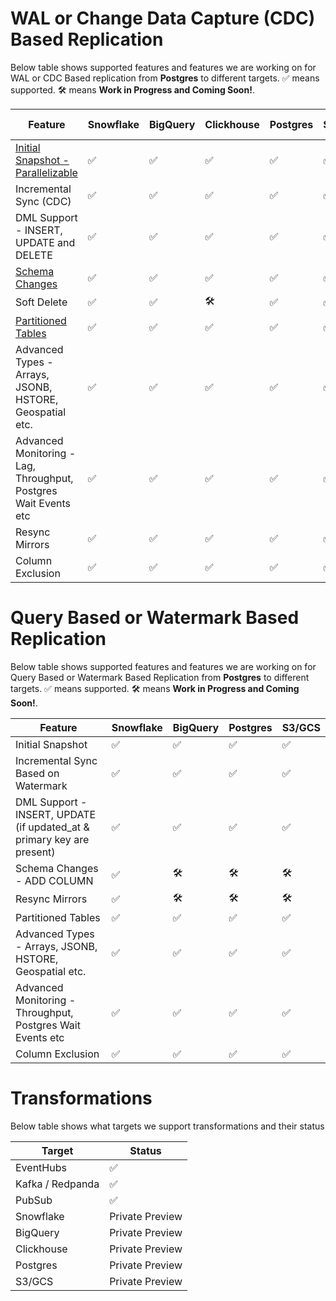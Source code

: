 # WAL or Change Data Capture (CDC) Based Replication

Below table shows supported features and features we are working on for WAL or CDC Based replication from **Postgres** to different targets.
✅ means supported. 🛠️ means **Work in Progress and Coming Soon!**.

| Feature | Snowflake | BigQuery | Clickhouse | Postgres | S3/GCS | EventHubs | Kafka / Redpanda | PubSub |
| --- | --- | --- | --- | --- | --- | --- | --- | --- |
| [Initial Snapshot - Parallelizable](https://blog.peerdb.io/parallelized-initial-load-for-cdc-based-streaming-from-postgres#heading-parallelized-initial-snapshot-for-cdc-based-streaming) | ✅ | ✅ | ✅ | ✅ | ✅ | 🛠️ | ✅ | ✅ |
| Incremental Sync (CDC) | ✅ | ✅ | ✅ | ✅ | ✅ | ✅ | ✅ | ✅ |
| DML Support - INSERT, UPDATE and DELETE | ✅ | ✅ | ✅ | ✅ | ✅ | ✅ | N/A | N/A |
| [Schema Changes](/features/schema-changes) | ✅ | ✅ | ✅ | ✅ | ✅ | ✅ | 🛠️ | 🛠️ |
| Soft Delete | ✅ | ✅ | 🛠️ | ✅ | ✅ | N/A | N/A | N/A |
| [Partitioned Tables](/features/replicating-partitioned-tables) | ✅ | ✅ | ✅ | ✅ | ✅ | ✅ | ✅ | ✅ |
| Advanced Types - Arrays, JSONB, HSTORE, Geospatial etc. | ✅ | ✅ | ✅ | ✅ | ✅ | ✅ | ✅ | ✅ |
| Advanced Monitoring - Lag, Throughput, Postgres Wait Events etc | ✅ | ✅ | ✅ | ✅ | ✅ | ✅ | ✅ | ✅ |
| Resync Mirrors | ✅ | ✅ | ✅ | ✅ | ✅ | 🛠️ | N/A | N/A |
| Column Exclusion | ✅ | ✅ | ✅ | ✅ | ✅ | ✅ | ✅ | ✅ |

# Query Based or Watermark Based Replication

Below table shows supported features and features we are working on for Query Based or Watermark Based Replication from **Postgres** to different targets.
✅ means supported. 🛠️ means **Work in Progress and Coming Soon!**.

| Feature | Snowflake | BigQuery | Postgres | S3/GCS |
| --- | --- | --- | --- | --- |
| Initial Snapshot | ✅ | ✅ | ✅ | ✅ |
| Incremental Sync Based on Watermark | ✅ | ✅ | ✅ | ✅ |
| DML Support - INSERT, UPDATE (if updated_at & primary key are present) | ✅ | ✅ | ✅ | ✅ |
| Schema Changes - ADD COLUMN | ✅ | 🛠️ | 🛠️ | 🛠️ |
| Resync Mirrors | ✅ | 🛠️ | 🛠️ | 🛠️ |
| Partitioned Tables | ✅ | ✅ | ✅ | ✅ |
| Advanced Types - Arrays, JSONB, HSTORE, Geospatial etc. | ✅ | ✅ | ✅ | ✅ |
| Advanced Monitoring - Throughput, Postgres Wait Events etc | ✅ | ✅ | ✅ | ✅ |
| Column Exclusion | ✅ | ✅ | ✅ | ✅ |

# Transformations

Below table shows what targets we support transformations and their status

| Target | Status |
| --- | --- |
| EventHubs | ✅ |
| Kafka / Redpanda | ✅ |
| PubSub | ✅ |
| Snowflake | Private Preview |
| BigQuery | Private Preview |
| Clickhouse | Private Preview |
| Postgres | Private Preview |
| S3/GCS | Private Preview |
